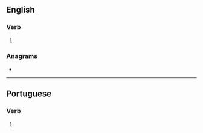 ==English==

===Verb===
{{head|en|verb form}}

# {{en-third-person singular of|ouse}}

===Anagrams===
* {{anagrams|en|a=eossu|souse}}

----

==Portuguese==

===Verb===
{{head|pt|verb form}}

# {{pt-verb form of|ousar}}